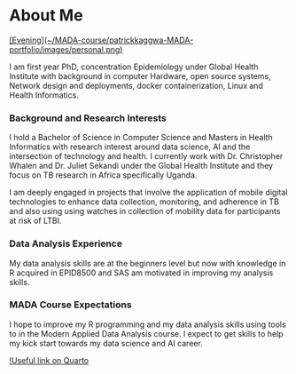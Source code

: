 # About Me

[[Evening](~/MADA-course/patrickkaggwa-MADA-portfolio/images/personal.png)](~/MADA-course/patrickkaggwa-MADA-portfolio/images)

I am first year PhD, concentration Epidemiology under Global Health Institute with background in computer Hardware, open source systems, Network design and deployments, docker containerization, Linux and Health Informatics.

### Background and Research Interests

I hold a Bachelor of Science in Computer Science and Masters in Health Informatics with research interest around data science, AI and the intersection of technology and health. I currently work with Dr. Christopher Whalen and Dr. Juliet Sekandi under the Global Health Institute and they focus on TB research in Africa specifically Uganda.

I am deeply engaged in projects that involve the application of mobile digital technologies to enhance data collection, monitoring, and adherence in TB and also using using watches in collection of mobility data for participants at risk of LTBI.

### Data Analysis Experience

My data analysis skills are at the beginners level but now with knowledge in R acquired in EPID8500 and SAS am motivated in improving my analysis skills.

### MADA Course Expectations

I hope to improve my R programming and my data analysis skills using tools to in the Modern Applied Data Analysis course. I expect to get skills to help my kick start towards my data science and AI career.

[!Useful link on Quarto](https://www.youtube.com/watch?v=_f3latmOhew)
